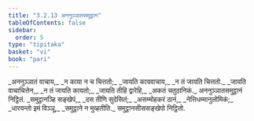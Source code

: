 ```yaml
---
title: "3.2.13 अननुञ्ञातसमुट्ठान"
tableOfContents: false
sidebar:
  order: 5
type: "tipitaka"
basket: "vi"
book: "pari"
---
```



<DynamicBreadcrumb />

<Division number="270" book="pari">

<Paragraph number="1147" type="verses" book="pari">
_अननुञ्ञातं वाचाय,_  
_न काया न च चित्ततो;_  
_जायति कायवाचाय,_  
_न तं जायति चित्ततो._  

</Paragraph>

<Paragraph number="1148" type="verses" book="pari">
_जायति वाचाचित्तेन,_  
_न तं जायति कायतो;_  
_जायति तीहि द्वारेहि,_  
_अकतं चतुठानिकं._  


</Paragraph>
</Division>

<Paragraph number="1149" type="center" book="pari">
अननुञ्ञातसमुट्ठानं निट्ठितं.


</Paragraph>

<Paragraph number="1150" type="verses" book="pari">
_समुट्ठानञ्हि सङ्खेपं,_  
_दस तीणि सुदेसितं;_  
_असम्मोहकरं ठानं,_  
_नेत्तिधम्मानुलोमिकं;_  
_धारयन्तो इमं विञ्ञू,_  
_समुट्ठाने न मुय्हतीति._  


</Paragraph>

<Paragraph number="1151" type="center" book="pari">
समुट्ठानसीससङ्खेपो निट्ठितो.
</Paragraph>